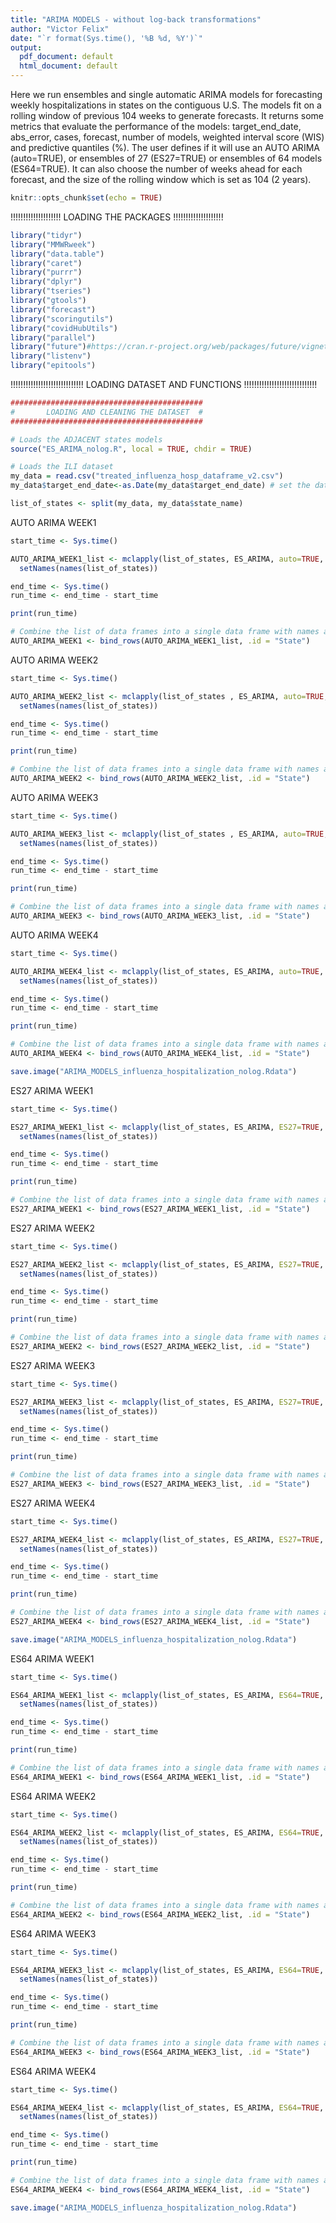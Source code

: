 ```yaml
---
title: "ARIMA MODELS - without log-back transformations"
author: "Victor Felix"
date: "`r format(Sys.time(), '%B %d, %Y')`"
output:
  pdf_document: default
  html_document: default
---
```


Here we run ensembles and single automatic ARIMA models for forecasting weekly hospitalizations in states on the contiguous U.S. The models fit on a rolling window of previous 104 weeks to generate forecasts. It returns some metrics that evaluate the performance of the models: target_end_date, abs_error, cases, forecast, number of models, weighted interval score (WIS) and predictive quantiles (%). The user defines if it will use an AUTO ARIMA (auto=TRUE), or ensembles of 27 (ES27=TRUE) or ensembles of 64 models (ES64=TRUE). It can also choose the number of weeks ahead for each forecast, and the size of the rolling window which is set as 104 (2 years).


```r
knitr::opts_chunk$set(echo = TRUE)
```
!!!!!!!!!!!!!!!!!!!!
LOADING THE PACKAGES
!!!!!!!!!!!!!!!!!!!!
```r
library("tidyr")
library("MMWRweek")
library("data.table")
library("caret")
library("purrr")
library("dplyr")
library("tseries")
library("gtools")
library("forecast")
library("scoringutils")
library("covidHubUtils")
library("parallel")
library("future")#https://cran.r-project.org/web/packages/future/vignettes/future-4-issues.html
library("listenv")
library("epitools")
```
!!!!!!!!!!!!!!!!!!!!!!!!!!!!!
LOADING DATASET AND FUNCTIONS 
!!!!!!!!!!!!!!!!!!!!!!!!!!!!!

```r
###########################################
#       LOADING AND CLEANING THE DATASET  #        
###########################################

# Loads the ADJACENT states models
source("ES_ARIMA_nolog.R", local = TRUE, chdir = TRUE)

# Loads the ILI dataset
my_data = read.csv("treated_influenza_hosp_dataframe_v2.csv")
my_data$target_end_date<-as.Date(my_data$target_end_date) # set the dates as dates

list_of_states <- split(my_data, my_data$state_name)

```

AUTO ARIMA WEEK1

```r
start_time <- Sys.time()

AUTO_ARIMA_WEEK1_list <- mclapply(list_of_states, ES_ARIMA, auto=TRUE, n_weeks_ahead=1, mc.cores=2)%>%
  setNames(names(list_of_states))

end_time <- Sys.time()
run_time <- end_time - start_time

print(run_time)

# Combine the list of data frames into a single data frame with names as a column
AUTO_ARIMA_WEEK1 <- bind_rows(AUTO_ARIMA_WEEK1_list, .id = "State")
```

AUTO ARIMA WEEK2

```r
start_time <- Sys.time()

AUTO_ARIMA_WEEK2_list <- mclapply(list_of_states , ES_ARIMA, auto=TRUE, n_weeks_ahead=2, mc.cores=2)%>%
  setNames(names(list_of_states))

end_time <- Sys.time()
run_time <- end_time - start_time

print(run_time)

# Combine the list of data frames into a single data frame with names as a column
AUTO_ARIMA_WEEK2 <- bind_rows(AUTO_ARIMA_WEEK2_list, .id = "State")

```

AUTO ARIMA WEEK3

```r
start_time <- Sys.time()

AUTO_ARIMA_WEEK3_list <- mclapply(list_of_states , ES_ARIMA, auto=TRUE, n_weeks_ahead=3, mc.cores=2)%>%
  setNames(names(list_of_states))

end_time <- Sys.time()
run_time <- end_time - start_time

print(run_time)

# Combine the list of data frames into a single data frame with names as a column
AUTO_ARIMA_WEEK3 <- bind_rows(AUTO_ARIMA_WEEK3_list, .id = "State")

```

AUTO ARIMA WEEK4

```r
start_time <- Sys.time()

AUTO_ARIMA_WEEK4_list <- mclapply(list_of_states, ES_ARIMA, auto=TRUE, n_weeks_ahead=4 ,mc.cores=2)%>%
  setNames(names(list_of_states))

end_time <- Sys.time()
run_time <- end_time - start_time

print(run_time)

# Combine the list of data frames into a single data frame with names as a column
AUTO_ARIMA_WEEK4 <- bind_rows(AUTO_ARIMA_WEEK4_list, .id = "State")

```

```r
save.image("ARIMA_MODELS_influenza_hospitalization_nolog.Rdata")
```

ES27 ARIMA WEEK1

```r
start_time <- Sys.time()

ES27_ARIMA_WEEK1_list <- mclapply(list_of_states, ES_ARIMA, ES27=TRUE, n_weeks_ahead=1, mc.cores=2)%>%
  setNames(names(list_of_states))

end_time <- Sys.time()
run_time <- end_time - start_time

print(run_time)

# Combine the list of data frames into a single data frame with names as a column
ES27_ARIMA_WEEK1 <- bind_rows(ES27_ARIMA_WEEK1_list, .id = "State")

```

ES27 ARIMA WEEK2

```r
start_time <- Sys.time()

ES27_ARIMA_WEEK2_list <- mclapply(list_of_states, ES_ARIMA, ES27=TRUE, n_weeks_ahead=2, mc.cores=2)%>%
  setNames(names(list_of_states))

end_time <- Sys.time()
run_time <- end_time - start_time

print(run_time)

# Combine the list of data frames into a single data frame with names as a column
ES27_ARIMA_WEEK2 <- bind_rows(ES27_ARIMA_WEEK2_list, .id = "State")

```

ES27 ARIMA WEEK3

```r
start_time <- Sys.time()

ES27_ARIMA_WEEK3_list <- mclapply(list_of_states, ES_ARIMA, ES27=TRUE, n_weeks_ahead=3, mc.cores=2)%>%
  setNames(names(list_of_states))

end_time <- Sys.time()
run_time <- end_time - start_time

print(run_time)

# Combine the list of data frames into a single data frame with names as a column
ES27_ARIMA_WEEK3 <- bind_rows(ES27_ARIMA_WEEK3_list, .id = "State")

```

ES27 ARIMA WEEK4

```r
start_time <- Sys.time()

ES27_ARIMA_WEEK4_list <- mclapply(list_of_states, ES_ARIMA, ES27=TRUE, n_weeks_ahead=4 ,mc.cores=2)%>%
  setNames(names(list_of_states))

end_time <- Sys.time()
run_time <- end_time - start_time

print(run_time)

# Combine the list of data frames into a single data frame with names as a column
ES27_ARIMA_WEEK4 <- bind_rows(ES27_ARIMA_WEEK4_list, .id = "State")

```

```r
save.image("ARIMA_MODELS_influenza_hospitalization_nolog.Rdata")
```

ES64 ARIMA WEEK1

```r
start_time <- Sys.time()

ES64_ARIMA_WEEK1_list <- mclapply(list_of_states, ES_ARIMA, ES64=TRUE, n_weeks_ahead=1, mc.cores=2)%>%
  setNames(names(list_of_states))

end_time <- Sys.time()
run_time <- end_time - start_time

print(run_time)

# Combine the list of data frames into a single data frame with names as a column
ES64_ARIMA_WEEK1 <- bind_rows(ES64_ARIMA_WEEK1_list, .id = "State")

```

ES64 ARIMA WEEK2

```r
start_time <- Sys.time()

ES64_ARIMA_WEEK2_list <- mclapply(list_of_states, ES_ARIMA, ES64=TRUE, n_weeks_ahead=2, mc.cores=2)%>%
  setNames(names(list_of_states))

end_time <- Sys.time()
run_time <- end_time - start_time

print(run_time)

# Combine the list of data frames into a single data frame with names as a column
ES64_ARIMA_WEEK2 <- bind_rows(ES64_ARIMA_WEEK2_list, .id = "State")

```

ES64 ARIMA WEEK3

```r
start_time <- Sys.time()

ES64_ARIMA_WEEK3_list <- mclapply(list_of_states, ES_ARIMA, ES64=TRUE, n_weeks_ahead=3, mc.cores=2)%>%
  setNames(names(list_of_states))

end_time <- Sys.time()
run_time <- end_time - start_time

print(run_time)

# Combine the list of data frames into a single data frame with names as a column
ES64_ARIMA_WEEK3 <- bind_rows(ES64_ARIMA_WEEK3_list, .id = "State")

```

ES64 ARIMA WEEK4

```r
start_time <- Sys.time()

ES64_ARIMA_WEEK4_list <- mclapply(list_of_states, ES_ARIMA, ES64=TRUE, n_weeks_ahead=4 ,mc.cores=2)%>%
  setNames(names(list_of_states))

end_time <- Sys.time()
run_time <- end_time - start_time

print(run_time)

# Combine the list of data frames into a single data frame with names as a column
ES64_ARIMA_WEEK4 <- bind_rows(ES64_ARIMA_WEEK4_list, .id = "State")

```

```r
save.image("ARIMA_MODELS_influenza_hospitalization_nolog.Rdata")
```
